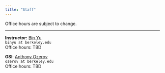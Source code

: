 ```yaml
---
title: "Staff"
---
```



Office hours are subject to change.

-----

::: {.grid}

::: {.g-col-4}
**Instructor:** <a href="https://binyu.stat.berkeley.edu/" target='_blank'>Bin Yu</a><br>
`binyu at berkeley.edu`<br>
Office hours: TBD
:::

::: {.g-col-4}
**GSI**: <a href="http://aozerov.com" target="_blank">Anthony Ozerov</a><br>
`ozerov at berkeley.edu`<br>
Office hours: TBD<br>
:::

:::
